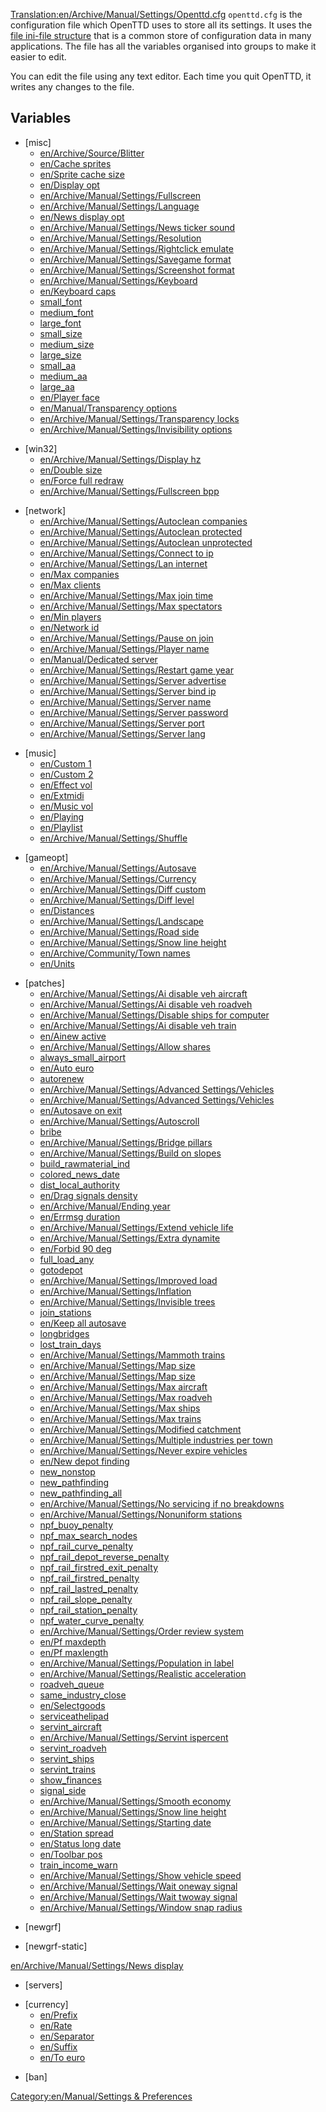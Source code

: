 [[Translation:en/Archive/Manual/Settings/Openttd.cfg]]
<code>openttd.cfg</code> is the configuration file which OpenTTD uses to store all its settings. It uses the [https://www.wikipedia.org/wiki/INI file ini-file structure] that is a common store of configuration data in many applications. The file has all the variables organised into groups to make it easier to edit.

You can edit the file using any text editor. Each time you quit OpenTTD, it writes any changes to the file.

==Variables==

*<nowiki>[misc]</nowiki>
**[[en/Archive/Source/Blitter]]
**[[en/Cache sprites]]
**[[en/Sprite cache size]]
**[[en/Display opt]]
**[[en/Archive/Manual/Settings/Fullscreen]]
**[[en/Archive/Manual/Settings/Language]]
**[[en/News display opt]]
**[[en/Archive/Manual/Settings/News ticker sound]]
**[[en/Archive/Manual/Settings/Resolution]]
**[[en/Archive/Manual/Settings/Rightclick emulate]]
**[[en/Archive/Manual/Settings/Savegame format]]
**[[en/Archive/Manual/Settings/Screenshot format]]
**[[en/Archive/Manual/Settings/Keyboard]]
**[[en/Keyboard caps]]
**[[en/Archive/Manual/Settings/Unicode|small_font]]
**[[en/Archive/Manual/Settings/Unicode|medium_font]]
**[[en/Archive/Manual/Settings/Unicode|large_font]]
**[[en/Archive/Manual/Settings/Unicode|small_size]]
**[[en/Archive/Manual/Settings/Unicode|medium_size]]
**[[en/Archive/Manual/Settings/Unicode|large_size]]
**[[en/Archive/Manual/Settings/Unicode|small_aa]]
**[[en/Archive/Manual/Settings/Unicode|medium_aa]]
**[[en/Archive/Manual/Settings/Unicode|large_aa]]
**[[en/Player face]]
**[[en/Manual/Transparency options]]
**[[en/Archive/Manual/Settings/Transparency locks]]
**[[en/Archive/Manual/Settings/Invisibility options]]

*<nowiki>[win32]</nowiki>
**[[en/Archive/Manual/Settings/Display hz]]
**[[en/Double size]]
**[[en/Force full redraw]]
**[[en/Archive/Manual/Settings/Fullscreen bpp]]

*<nowiki>[network]</nowiki>
**[[en/Archive/Manual/Settings/Autoclean companies]]
**[[en/Archive/Manual/Settings/Autoclean protected]]
**[[en/Archive/Manual/Settings/Autoclean unprotected]]
**[[en/Archive/Manual/Settings/Connect to ip]]
**[[en/Archive/Manual/Settings/Lan internet]]
**[[en/Max companies]]
**[[en/Max clients]]
**[[en/Archive/Manual/Settings/Max join time]]
**[[en/Archive/Manual/Settings/Max spectators]]
**[[en/Min players]]
**[[en/Network id]]
**[[en/Archive/Manual/Settings/Pause on join]]
**[[en/Archive/Manual/Settings/Player name]]
**[[en/Manual/Dedicated server]]
**[[en/Archive/Manual/Settings/Restart game year]]
**[[en/Archive/Manual/Settings/Server advertise]]
**[[en/Archive/Manual/Settings/Server bind ip]]
**[[en/Archive/Manual/Settings/Server name]]
**[[en/Archive/Manual/Settings/Server password]]
**[[en/Archive/Manual/Settings/Server port]]
**[[en/Archive/Manual/Settings/Server lang]]

*<nowiki>[music]</nowiki>
**[[en/Custom 1]]
**[[en/Custom 2]] 
**[[en/Effect vol]]
**[[en/Extmidi]] 
**[[en/Music vol]]
**[[en/Playing]] 
**[[en/Playlist]]
**[[en/Archive/Manual/Settings/Shuffle]] 

*<nowiki>[gameopt]</nowiki>
**[[en/Archive/Manual/Settings/Autosave]]
**[[en/Archive/Manual/Settings/Currency]]
**[[en/Archive/Manual/Settings/Diff custom]]
**[[en/Archive/Manual/Settings/Diff level]]
**[[en/Distances]]
**[[en/Archive/Manual/Settings/Landscape]]
**[[en/Archive/Manual/Settings/Road side]]
**[[en/Archive/Manual/Settings/Snow line height]]
**[[en/Archive/Community/Town names]]
**[[en/Units]]

*<nowiki>[patches]</nowiki>
**[[en/Archive/Manual/Settings/Ai disable veh aircraft]]
**[[en/Archive/Manual/Settings/Ai disable veh roadveh]]
**[[en/Archive/Manual/Settings/Disable ships for computer]]
**[[en/Archive/Manual/Settings/Ai disable veh train]]
**[[en/Ainew active]]
**[[en/Archive/Manual/Settings/Allow shares]]
**[[en/Archive/Manual/Settings/Always allow small airport|always_small_airport]]
**[[en/Auto euro]]
**[[en/Archive/Manual/Settings/Advanced Settings/Vehicles|autorenew]]
**[[en/Archive/Manual/Settings/Advanced Settings/Vehicles]]
**[[en/Archive/Manual/Settings/Advanced Settings/Vehicles]]
**[[en/Autosave on exit]]
**[[en/Archive/Manual/Settings/Autoscroll]]
**[[en/Archive/Manual/Settings/Bribe authority|bribe]]
**[[en/Archive/Manual/Settings/Bridge pillars]]
**[[en/Archive/Manual/Settings/Build on slopes]]
**[[en/Archive/Manual/Settings/Build raw material industries|build_rawmaterial_ind]]
**[[en/Archive/Manual/Settings/Coloured newspaper|colored_news_date]]
**[[en/Archive/Manual/Settings/Local authority distance|dist_local_authority]]
**[[en/Drag signals density]]
**[[en/Archive/Manual/Ending year]]
**[[en/Errmsg duration]]
**[[en/Archive/Manual/Settings/Extend vehicle life]]
**[[en/Archive/Manual/Settings/Extra dynamite]]
**[[en/Forbid 90 deg]]
**[[en/Archive/Manual/Settings/Full load any cargo|full_load_any]]
**[[en/Archive/Manual/Settings/Allow goto depot orders|gotodepot]]
**[[en/Archive/Manual/Settings/Improved load]]
**[[en/Archive/Manual/Settings/Inflation]]
**[[en/Archive/Manual/Settings/Invisible trees]]
**[[en/Archive/Manual/Settings/Join train stations|join_stations]]
**[[en/Keep all autosave]]
**[[en/Archive/Manual/Settings/Longer bridges|longbridges]]
**[[en/Archive/Manual/Settings/Train is lost warning|lost_train_days]]
**[[en/Archive/Manual/Settings/Mammoth trains]]
**[[en/Archive/Manual/Settings/Map size]]
**[[en/Archive/Manual/Settings/Map size]]
**[[en/Archive/Manual/Settings/Max aircraft]]
**[[en/Archive/Manual/Settings/Max roadveh]]
**[[en/Archive/Manual/Settings/Max ships]]
**[[en/Archive/Manual/Settings/Max trains]]
**[[en/Archive/Manual/Settings/Modified catchment]]
**[[en/Archive/Manual/Settings/Multiple industries per town]]
**[[en/Archive/Manual/Settings/Never expire vehicles]]
**[[en/New depot finding]]
**[[en/Archive/Manual/Non-stop|new_nonstop]]
**[[en/Archive/Manual/Settings/New train pathfinding|new_pathfinding]]
**[[en/Archive/Manual/Settings/New global pathfinding|new_pathfinding_all]]
**[[en/Archive/Manual/Settings/No servicing if no breakdowns]]
**[[en/Archive/Manual/Settings/Nonuniform stations]]
**[[en/Archive/Manual/Settings/New global pathfinding|npf_buoy_penalty]]
**[[en/Archive/Manual/Settings/New global pathfinding|npf_max_search_nodes]]
**[[en/Archive/Manual/Settings/New global pathfinding|npf_rail_curve_penalty]]
**[[en/Archive/Manual/Settings/New global pathfinding|npf_rail_depot_reverse_penalty]]
**[[en/Archive/Manual/Settings/New global pathfinding|npf_rail_firstred_exit_penalty]]
**[[en/Archive/Manual/Settings/New global pathfinding|npf_rail_firstred_penalty]]
**[[en/Archive/Manual/Settings/New global pathfinding|npf_rail_lastred_penalty]]
**[[en/Archive/Manual/Settings/New global pathfinding|npf_rail_slope_penalty]]
**[[en/Archive/Manual/Settings/New global pathfinding|npf_rail_station_penalty]]
**[[en/Archive/Manual/Settings/New global pathfinding|npf_water_curve_penalty]]
**[[en/Archive/Manual/Settings/Order review system]]
**[[en/Pf maxdepth]]
**[[en/Pf maxlength]]
**[[en/Archive/Manual/Settings/Population in label]]
**[[en/Archive/Manual/Settings/Realistic acceleration]]
**[[en/Archive/Manual/Settings/Road vehicle queueing|roadveh_queue]]
**[[en/Archive/Manual/Settings/Same industries close|same_industry_close]]
**[[en/Selectgoods]]
**[[en/Archive/Manual/Settings/Service at helipad|serviceathelipad]]
**[[en/Archive/Manual/Settings/Service interval aircraft|servint_aircraft]]
**[[en/Archive/Manual/Settings/Servint ispercent]]
**[[en/Archive/Manual/Settings/Service interval road vehicles|servint_roadveh]]
**[[en/Archive/Manual/Settings/Service interval ships|servint_ships]]
**[[en/Archive/Manual/Settings/Service interval trains|servint_trains]]
**[[en/Archive/Manual/Settings/Show finances at end of year|show_finances]]
**[[en/Archive/Manual/Settings/Show signals on the drive side|signal_side]]
**[[en/Archive/Manual/Settings/Smooth economy]]
**[[en/Archive/Manual/Settings/Snow line height]]
**[[en/Archive/Manual/Settings/Starting date]]
**[[en/Station spread]]
**[[en/Status long date]]
**[[en/Toolbar pos]]
**[[en/Archive/Manual/Settings/Train income warning|train_income_warn]]
**[[en/Archive/Manual/Settings/Show vehicle speed]]
**[[en/Archive/Manual/Settings/Wait oneway signal]]
**[[en/Archive/Manual/Settings/Wait twoway signal]]
**[[en/Archive/Manual/Settings/Window snap radius]]

*<nowiki>[newgrf]</nowiki>

*<nowiki>[newgrf-static]</nowiki>

[[en/Archive/Manual/Settings/News display]]

*<nowiki>[servers]</nowiki>

*<nowiki>[currency]</nowiki>
**[[en/Prefix]]
**[[en/Rate]]
**[[en/Separator]]
**[[en/Suffix]]
**[[en/To euro]]

*<nowiki>[ban]</nowiki>

[[Category:en/Manual/Settings & Preferences]]